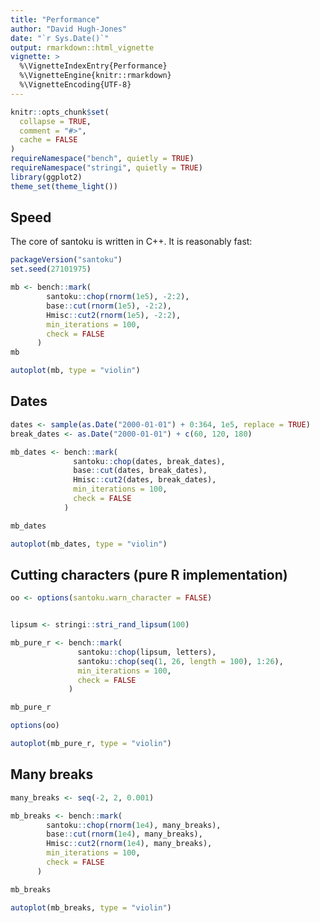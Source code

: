 ```yaml
---
title: "Performance"
author: "David Hugh-Jones"
date: "`r Sys.Date()`"
output: rmarkdown::html_vignette
vignette: >
  %\VignetteIndexEntry{Performance}
  %\VignetteEngine{knitr::rmarkdown}
  %\VignetteEncoding{UTF-8}
---
```



```r
knitr::opts_chunk$set(
  collapse = TRUE,
  comment = "#>",
  cache = FALSE
)
requireNamespace("bench", quietly = TRUE)
requireNamespace("stringi", quietly = TRUE)
library(ggplot2)
theme_set(theme_light())
```


## Speed

The core of santoku is written in C++. It is reasonably fast:


```r

packageVersion("santoku")
set.seed(27101975)

mb <- bench::mark(
        santoku::chop(rnorm(1e5), -2:2),
        base::cut(rnorm(1e5), -2:2),
        Hmisc::cut2(rnorm(1e5), -2:2),
        min_iterations = 100,
        check = FALSE
      )
mb
```


```r
autoplot(mb, type = "violin")
```


## Dates


```r

dates <- sample(as.Date("2000-01-01") + 0:364, 1e5, replace = TRUE)
break_dates <- as.Date("2000-01-01") + c(60, 120, 180)

mb_dates <- bench::mark(
              santoku::chop(dates, break_dates),
              base::cut(dates, break_dates),
              Hmisc::cut2(dates, break_dates),
              min_iterations = 100,
              check = FALSE
            )

mb_dates
```


```r
autoplot(mb_dates, type = "violin")
```


## Cutting characters (pure R implementation)


```r

oo <- options(santoku.warn_character = FALSE)


lipsum <- stringi::stri_rand_lipsum(100)

mb_pure_r <- bench::mark(
               santoku::chop(lipsum, letters),
               santoku::chop(seq(1, 26, length = 100), 1:26),
               min_iterations = 100,
               check = FALSE
             )

mb_pure_r

options(oo)
```


```r
autoplot(mb_pure_r, type = "violin")
```


## Many breaks


```r

many_breaks <- seq(-2, 2, 0.001)

mb_breaks <- bench::mark(
        santoku::chop(rnorm(1e4), many_breaks),
        base::cut(rnorm(1e4), many_breaks),
        Hmisc::cut2(rnorm(1e4), many_breaks),
        min_iterations = 100,
        check = FALSE
      )

mb_breaks
```


```r
autoplot(mb_breaks, type = "violin")
```